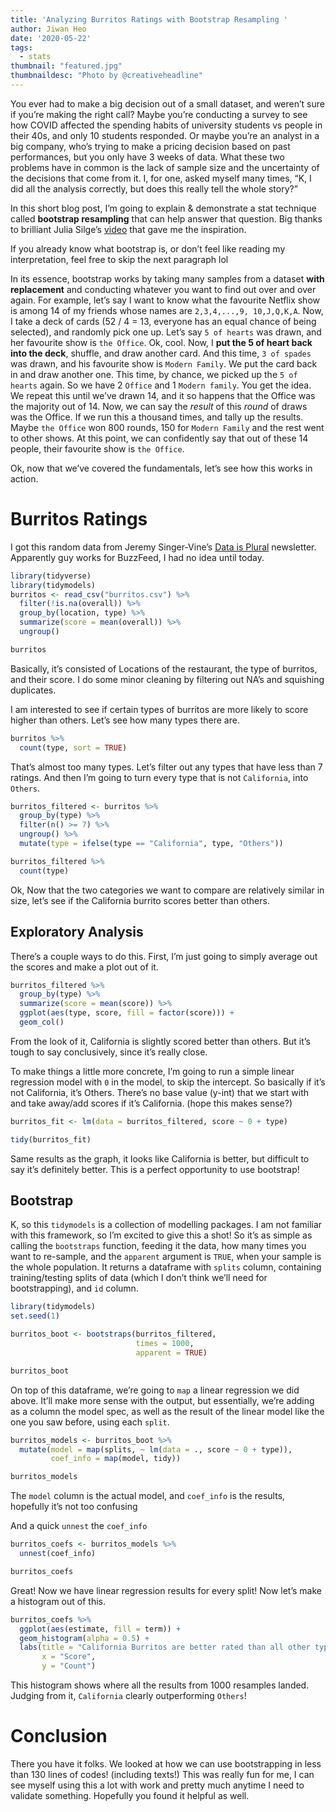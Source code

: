 ```yaml
---
title: 'Analyzing Burritos Ratings with Bootstrap Resampling '
author: Jiwan Heo
date: '2020-05-22'
tags:
  - stats
thumbnail: "featured.jpg"
thumbnaildesc: "Photo by @creativeheadline"
---
```


You ever had to make a big decision out of a small dataset, and weren't sure if you're making the right call? Maybe you're conducting a survey to see how COVID affected the spending habits of university students vs people in their 40s, and only 10 students responded. Or maybe you're an analyst in a big company, who's trying to make a pricing decision based on past performances, but you only have 3 weeks of data. What these two problems have in common is the lack of sample size and the uncertainty of the decisions that come from it. I, for one, asked myself many times, "K, I did all the analysis correctly, but does this really tell the whole story?" 

In this short blog post, I'm going to explain & demonstrate a stat technique called __bootstrap resampling__ that can help answer that question. Big thanks to brilliant Julia Silge's [video](https://www.youtube.com/watch?v=7LGR1sEUXoI) that gave me the inspiration.

If you already know what bootstrap is, or don't feel like reading my interpretation, feel free to skip the next paragraph lol

In its essence, bootstrap works by taking many samples from a dataset __with replacement__ and conducting whatever you want to find out over and over again. For example, let's say I want to know what the favourite Netflix show is among 14 of my friends whose names are `2,3,4,...,9, 10,J,Q,K,A`. Now, I take a deck of cards (52 / 4 = 13, everyone has an equal chance of being selected), and randomly pick one up. Let's say `5 of hearts` was drawn, and her favourite show is `the Office`. Ok, cool. Now, I __put the 5 of heart back into the deck__, shuffle, and draw another card. And this time, `3 of spades` was drawn, and his favourite show is `Modern Family`. We put the card back in and draw another one. This time, by chance, we picked up the `5 of hearts` again. So we have 2 `Office` and 1 `Modern family`. You get the idea. We repeat this until we've drawn 14, and it so happens that the Office was the majority out of 14. Now, we can say the _result_ of this _round_ of draws was the Office. If we run this a thousand times, and tally up the results. Maybe `the Office` won 800 rounds, 150 for `Modern Family` and the rest went to other shows. At this point, we can confidently say that out of these 14 people, their favourite show is `the Office`.

Ok, now that we've covered the fundamentals, let's see how this works in action.

# Burritos Ratings

I got this random data from Jeremy Singer-Vine's [Data is Plural](https://www.jsvine.com/) newsletter. Apparently guy works for BuzzFeed, I had no idea until today.

```r
library(tidyverse)
library(tidymodels)
burritos <- read_csv("burritos.csv") %>% 
  filter(!is.na(overall)) %>% 
  group_by(location, type) %>% 
  summarize(score = mean(overall)) %>% 
  ungroup()

burritos
```

Basically, it's consisted of Locations of the restaurant, the type of burritos, and their score. I do some minor cleaning by filtering out NA's and squishing duplicates. 

I am interested to see if certain types of burritos are more likely to score higher than others. Let's see how many types there are.

```r
burritos %>% 
  count(type, sort = TRUE)
```

That's almost too many types. Let's filter out any types that have less than 7 ratings. And then I'm going to turn every type that is not `California`, into `Others`.

```r
burritos_filtered <- burritos %>%
  group_by(type) %>% 
  filter(n() >= 7) %>% 
  ungroup() %>% 
  mutate(type = ifelse(type == "California", type, "Others"))

burritos_filtered %>% 
  count(type)
```

Ok, Now that the two categories we want to compare are relatively similar in size, let's see if the California burrito scores better than others.

## Exploratory Analysis

There's a couple ways to do this. First, I'm just going to simply average  out the scores and make a plot out of it.

```r
burritos_filtered %>% 
  group_by(type) %>% 
  summarize(score = mean(score)) %>% 
  ggplot(aes(type, score, fill = factor(score))) +
  geom_col()
```

From the look of it, California is slightly scored better than others. But it's tough to say conclusively, since it's really close. 

To make things a little more concrete, I'm going to run a simple linear regression model with `0` in the model, to skip the intercept. So basically if it's not California, it's Others. There's no base value (y-int) that we start with and take away/add scores if it's California. (hope this makes sense?)

```r
burritos_fit <- lm(data = burritos_filtered, score ~ 0 + type)

tidy(burritos_fit)
```


Same results as the graph, it looks like California is better, but difficult to say it's definitely better. This is a perfect opportunity to use bootstrap!

## Bootstrap

K, so this `tidymodels` is a collection of modelling packages. I am not familiar with this framework, so I'm excited to give this a shot! So it's as simple as calling the `bootstraps` function, feeding it the data, how many times you want to re-sample, and the `apparent` argument is `TRUE`, when your sample is the whole population. It returns a dataframe with `splits` column, containing training/testing splits of data (which I don't think we'll need for bootstrapping), and `id` column.

```r
library(tidymodels)
set.seed(1)

burritos_boot <- bootstraps(burritos_filtered,
                            times = 1000,
                            apparent = TRUE)

burritos_boot
```

On top of this dataframe, we're going to `map` a linear regression we did above. It'll make more sense with the output, but essentially, we're adding as a column the model spec, as well as the result of the linear model like the one you saw before, using each `split`.

```r
burritos_models <- burritos_boot %>% 
  mutate(model = map(splits, ~ lm(data = ., score ~ 0 + type)),
         coef_info = map(model, tidy))

burritos_models
```

The `model` column is the actual model, and `coef_info` is the results, hopefully it's not too confusing

And a quick `unnest` the `coef_info`

```r
burritos_coefs <- burritos_models %>% 
  unnest(coef_info)

burritos_coefs
```

Great! Now we have linear regression results for every split! Now let's make a histogram out of this.

```r
burritos_coefs %>% 
  ggplot(aes(estimate, fill = term)) +
  geom_histogram(alpha = 0.5) +
  labs(title = "California Burritos are better rated than all other types!",
       x = "Score",
       y = "Count")
```

This histogram shows where all the results from 1000 resamples landed. Judging from it, `California` clearly outperforming `Others`! 

# Conclusion

There you have it folks. We looked at how we can use bootstrapping in less than 130 lines of codes! (including texts!) This was really fun for me, I can see myself using this a lot with work and pretty much anytime I need to validate something. Hopefully you found it helpful as well.

